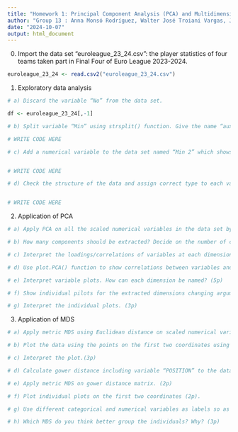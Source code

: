 ```yaml
---
title: "Homework 1: Principal Component Analysis (PCA) and Multidimensional Scaling (MDS)"
author: "Group 13 : Anna Monsó Rodríguez, Walter José Troiani Vargas, Joan Acero Pousa"
date: "2024-10-07"
output: html_document
---
```


0. Import the data set “euroleague_23_24.csv”: the player statistics of four teams taken part in Final Four of Euro League 2023-2024.
```r

euroleague_23_24 <- read.csv2("euroleague_23_24.csv")

```

1. Exploratory data analysis



```r
# a) Discard the variable “No” from the data set.

df <- euroleague_23_24[,-1]

```
 

```r
# b) Split variable “Min” using strsplit() function. Give the name “aux” to the output. The first element of each row will show the minutes that the player played in total. (1p)

# WRITE CODE HERE


```


```r
# c) Add a numerical variable to the data set named “Min 2” which shows on average how many minutes each player played in the game.


# WRITE CODE HERE


```



```r
# d) Check the structure of the data and assign correct type to each variable considering whether it is a categorical or numerical variable.


# WRITE CODE HERE


```


2. Application of PCA

```r
# a) Apply PCA on all the scaled numerical variables in the data set by using PCA() function in FactoMineR package. Treat the categorical variables and the variable “PIR” as suplemantary variables using arguments quali.sup and quanti.sup correctly. (3p)


```

```r

# b) How many components should be extracted? Decide on the number of components considering eigenvalues. (3p)

```


```r

# c) Interpret the loadings/correlations of variables at each dimension (3p).

```


```r
# d) Use plot.PCA() function to show correlations between variables and the extracted dimensions. (For the variables you should use the argument choix = “var”). Plot all the extracted dimensions changing argument “axes”.(3p)

```

```r
# e) Interpret variable plots. How can each dimension be named? (5p)

```


```r
# f) Show individual pilots for the extracted dimensions changing argumennt choix=“ind” in plot.PCA() function. (2p)

```

```r
# g) Interpret the individual plots. (3p)

```

3. Application of MDS

```r

# a) Apply metric MDS using Euclidean distance on scaled numerical variables. (2p)

```

```r

# b) Plot the data using the points on the first two coordinates using players names as label. (2p)

```

```r

# c) Interpret the plot.(3p)

```


```r

# d) Calculate gower distance including variable “POSITION” to the data matrix. (3p)


```


```r

# e) Apply metric MDS on gower distance matrix. (2p)

```


```r

# f) Plot individual plots on the first two coordinates (2p).

```


```r

# g) Use different categorical and numerical variables as labels so as to explain clusters that are constructed. (5p)
```

```r

# h) Which MDS do you think better group the individuals? Why? (3p)


```


